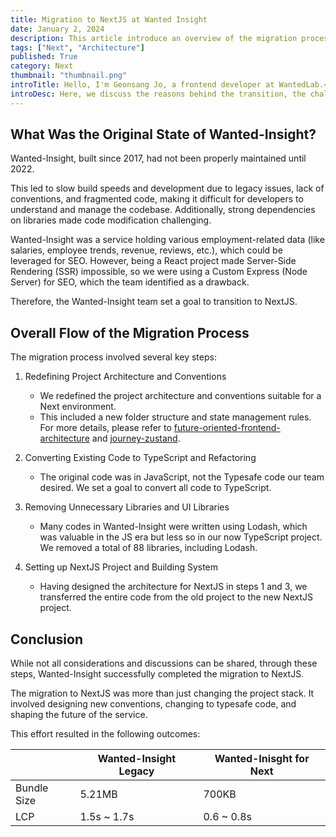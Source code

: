 ```yaml
---
title: Migration to NextJS at Wanted Insight
date: January 2, 2024
description: This article introduce an overview of the migration process from React to NextJS.
tags: ["Next", "Architecture"]
published: True
category: Next
thumbnail: "thumbnail.png"
introTitle: Hello, I'm Geonsang Jo, a frontend developer at WantedLab.<br/><br/>In this article, I want to share the process of transitioning the main development stack of Wanted Insight from React to NextJS.
introDesc: Here, we discuss the reasons behind the transition, the challenges we faced, and the journey we took in deciding to move to NextJS.
---
```


## What Was the Original State of Wanted-Insight?

Wanted-Insight, built since 2017, had not been properly maintained until 2022.

This led to slow build speeds and development due to legacy issues, lack of conventions, and fragmented code, making it difficult for developers to understand and manage the codebase. Additionally, strong dependencies on libraries made code modification challenging.

Wanted-Insight was a service holding various employment-related data (like salaries, employee trends, revenue, reviews, etc.), which could be leveraged for SEO. However, being a React project made Server-Side Rendering (SSR) impossible, so we were using a Custom Express (Node Server) for SEO, which the team identified as a drawback.

Therefore, the Wanted-Insight team set a goal to transition to NextJS.

## Overall Flow of the Migration Process

The migration process involved several key steps:

1. Redefining Project Architecture and Conventions

   - We redefined the project architecture and conventions suitable for a Next environment.
   - This included a new folder structure and state management rules. For more details, please refer to [future-oriented-frontend-architecture](https://www.marcus-log.dev/posts/future-oriented-frontend-architecture) and [journey-zustand](https://www.marcus-log.dev/posts/journey-zustand).

2. Converting Existing Code to TypeScript and Refactoring
   - The original code was in JavaScript, not the Typesafe code our team desired. We set a goal to convert all code to TypeScript.
3. Removing Unnecessary Libraries and UI Libraries

   - Many codes in Wanted-Insight were written using Lodash, which was valuable in the JS era but less so in our now TypeScript project. We removed a total of 88 libraries, including Lodash.

4. Setting up NextJS Project and Building System
   - Having designed the architecture for NextJS in steps 1 and 3, we transferred the entire code from the old project to the new NextJS project.

## Conclusion

While not all considerations and discussions can be shared, through these steps, Wanted-Insight successfully completed the migration to NextJS.

The migration to NextJS was more than just changing the project stack. It involved designing new conventions, changing to typesafe code, and shaping the future of the service.

This effort resulted in the following outcomes:

|             | **Wanted-Insight Legacy** | **Wanted-Inisght for Next** |
| ----------- | ------------------------- | --------------------------- |
| Bundle Size | 5.21MB                    | 700KB                       |
| LCP         | 1.5s ~ 1.7s               | 0.6 ~ 0.8s                  |

